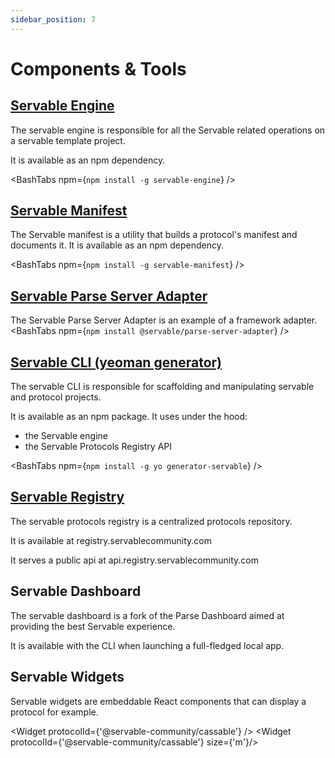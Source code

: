 ```yaml
---
sidebar_position: 7
---
```


# Components & Tools

## [Servable Engine](https://github.com/servable-community/servable-engine)

The servable engine is responsible for all the Servable related operations on a servable template project.

It is available as an npm dependency.

<BashTabs npm={`npm install -g servable-engine`} />

## [Servable Manifest](https://github.com/servable-community/servable-manifest)

The Servable manifest is a utility that builds a protocol's manifest and documents it.
It is available as an npm dependency.

<BashTabs npm={`npm install -g servable-manifest`} />

## [Servable Parse Server Adapter](https://github.com/servable-community/parse-server-adapter)

The Servable Parse Server Adapter is an example of a framework adapter.
<BashTabs npm={`npm install @servable/parse-server-adapter`} />

## [Servable CLI (yeoman generator)](https://github.com/servable-community/generator-servable)

The servable CLI is responsible for scaffolding and manipulating servable and protocol projects.

It is available as an npm package. It uses under the hood:
- the Servable engine 
- the Servable Protocols Registry API

<BashTabs npm={`npm install -g yo generator-servable`} />


## [Servable Registry](https://registry.servablecommunity.com)

The servable protocols registry is a centralized  protocols repository.

It is available at registry.servablecommunity.com

It serves a public api at api.registry.servablecommunity.com

## Servable Dashboard

The servable dashboard is a fork of the Parse Dashboard aimed at providing the best Servable experience.

It is available with the CLI when launching a full-fledged local app.

## Servable Widgets

Servable widgets are embeddable React components that can display a protocol for example.

<Widget protocolId={'@servable-community/cassable'} />
<Widget protocolId={'@servable-community/cassable'} size={'m'}/>